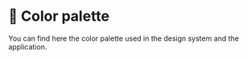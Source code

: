 
<Meta title="Colors" />

# 🎨 Color palette

You can find here the color palette used in the design system and the application.

<ColorPalette />
